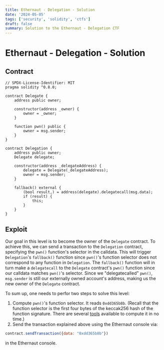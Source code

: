 ```yaml
---
title: Ethernaut - Delegation - Solution
date: '2024-05-05'
tags: ['security', 'solidity', 'ctfs']
draft: false
summary: Solution to the Ethernaut - Delegation CTF
---
```


# Ethernaut - Delegation - Solution

## Contract

```solidity
// SPDX-License-Identifier: MIT
pragma solidity ^0.8.0;

contract Delegate {
    address public owner;

    constructor(address _owner) {
        owner = _owner;
    }

    function pwn() public {
        owner = msg.sender;
    }
}

contract Delegation {
    address public owner;
    Delegate delegate;

    constructor(address _delegateAddress) {
        delegate = Delegate(_delegateAddress);
        owner = msg.sender;
    }

    fallback() external {
        (bool result,) = address(delegate).delegatecall(msg.data);
        if (result) {
            this;
        }
    }
}
```

## Exploit

Our goal in this level is to become the owner of the `Delegate` contract.
To achieve this, we can send a transaction to the `Delegation` contract, specifying the `pwn()` function's selector in the calldata.
This will trigger `Delegation`'s `fallback()` function since `pwn()`'s function selector does not correspond to any function in `Delegation`.
The `fallback()` function will in turn make a `delegatecall` to the `Delegate` contract's `pwn()` function since our calldata matches `pwn()`'s selector.
Since we "delegatecalled" `pwn()`, `msg.sender` is still our externally owned account's address, making us the new owner of the `Delegate` contract.

To sum up, one needs to perfor two steps to solve this level:

1. Compute `pwn()`'s function selector. It reads `0xdd365b8b`. (Recall that the function selector is the first four bytes of the keccak256 hash of the function signature. There are several [tools](https://www.evm-function-selector.click/) available to compute it in no time.)
2. Send the transaction explained above using the Ethernaut console via:
```javascript
contract.sendTransaction({data: "0xdd365b8b"})
```

in the Ethernaut console.